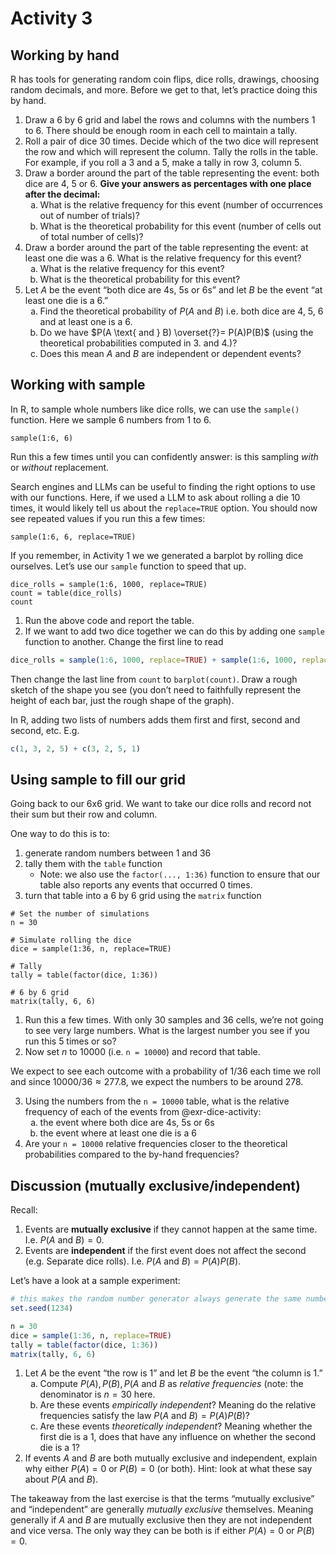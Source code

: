 # Activity 3

## Working by hand

R has tools for generating random coin flips, dice rolls, drawings, choosing
random decimals, and more. Before we get to that, let's practice doing this by
hand.

::: {#exr-dice-activity}
1. Draw a 6 by 6 grid and label the rows and columns with the numbers 1 to 6.
   There should be enough room in each cell to maintain a tally.
2. Roll a pair of dice 30 times. Decide which of the two dice will represent the row and which will represent the column. Tally the rolls in the table. For example, if you roll a 3 and a 5, make a tally in row 3, column 5.
3. Draw a border around the part of the table representing the event: both dice
   are 4, 5 or 6.
**Give your answers as percentages with one place after the decimal:**
    a) What is the relative frequency for this event (number of occurrences out
of number of trials)?
    b) What is the theoretical probability for this event (number of cells out
of total number of cells)?
4. Draw a border around the part of the table representing the event: at least
   one die was a 6. What is the relative frequency for this event?
    a) What is the relative frequency for this event?
    b) What is the theoretical probability for this event?
5. Let $A$ be the event "both dice are 4s, 5s or 6s" and let $B$ be the event
   "at least one die is a 6."
    a) Find the theoretical probability of $P(A \text{ and } B)$ i.e. both dice
are 4, 5, 6 and at least one is a 6.
    b) Do we have $P(A \text{ and } B) \overset{?}= P(A)P(B)$ (using the theoretical probabilities computed in 3. and 4.)?
    c) Does this mean $A$ and $B$ are independent or dependent events?
:::

## Working with sample

In R, to sample whole numbers like dice rolls, we can use the `sample()`
function. Here we sample $6$ numbers from $1$ to $6$.

```webr
sample(1:6, 6)
```

::: {#exr-sampling}
Run this a few times until you can confidently answer: is this sampling *with* or *without* replacement.
:::

::: {.callout-tip}
Search engines and LLMs can be useful to finding the right options to use with
our functions. Here, if we used a LLM to ask about rolling a die 10 times, it
would likely tell us about the `replace=TRUE` option. You should now see
repeated values if you run this a few times:

```webr
sample(1:6, 6, replace=TRUE)
```
:::

If you remember, in Activity 1 we we generated a barplot by rolling dice
ourselves. Let's use our `sample` function to speed that up.

```webr
dice_rolls = sample(1:6, 1000, replace=TRUE)
count = table(dice_rolls)
count
```

::: {#exr-sampling-bar-graph}
1. Run the above code and report the table.
2. If we want to add two dice together we can do this by adding one `sample`
function to another. Change the first line to read

```R
dice_rolls = sample(1:6, 1000, replace=TRUE) + sample(1:6, 1000, replace=TRUE)
```

Then change the last line from `count` to `barplot(count)`. Draw a rough sketch
of the shape you see (you don't need to faithfully represent the height of each
bar, just the rough shape of the graph).
:::

::: {.callout-note}
In R, adding two lists of numbers adds them first and first, second and second, etc. E.g.
```R
c(1, 3, 2, 5) + c(3, 2, 5, 1)
```
:::

## Using sample to fill our grid

Going back to our 6x6 grid. We want to take our dice rolls and record not their
sum but their row and column.

One way to do this is to:

1. generate random numbers between 1 and 36
2. tally them with the `table` function
    * Note: we also use the `factor(..., 1:36)` function to ensure that our table also reports any events that occurred 0 times.
3. turn that table into a 6 by 6 grid using the `matrix` function

```webr
# Set the number of simulations
n = 30

# Simulate rolling the dice
dice = sample(1:36, n, replace=TRUE)

# Tally
tally = table(factor(dice, 1:36))

# 6 by 6 grid
matrix(tally, 6, 6)
```

::: {#exr-dice-grid}
1. Run this a few times. With only 30 samples and 36 cells, we're not going to
   see very large numbers. What is the largest number you see if you run this 5
times or so?
2. Now set $n$ to 10000 (i.e. `n = 10000`) and record that table.

::: {.callout-note}
We expect to see each outcome with a probability of $1/36$ each time we roll
and since $10000/36 \approx 277.8$, we expect the numbers to be around 278.
:::

3. Using the numbers from the `n = 10000` table, what is the relative frequency
   of each of the events from @exr-dice-activity:
    a) the event where both dice are 4s, 5s or 6s
    b) the event where at least one die is a 6
4. Are your `n = 10000` relative frequencies closer to the theoretical probabilities compared to the by-hand frequencies?
:::

## Discussion (mutually exclusive/independent)

Recall:

1. Events are **mutually exclusive** if they cannot happen at the same time. I.e. $P(A \text{ and } B) = 0$.
2. Events are **independent** if the first event does not affect the second (e.g.
   Separate dice rolls). I.e. $P(A \text{ and } B) = P(A) P(B)$.

Let's have a look at a sample experiment:

```r
# this makes the random number generator always generate the same numbers
set.seed(1234)

n = 30
dice = sample(1:36, n, replace=TRUE)
tally = table(factor(dice, 1:36))
matrix(tally, 6, 6)
```

::: {#exr-discussion}
1. Let $A$ be the event "the row is 1" and let $B$ be the event "the column is
   1."
    a) Compute $P(A), P(B), P(A \text{ and } B$ as *relative frequencies* (note: the denominator is $n = 30$ here.
    b) Are these events *empirically independent*? Meaning do the relative frequencies satisfy the law $P(A \text{ and } B) = P(A)P(B)$?
    c) Are these events *theoretically independent*? Meaning whether the first
die is a 1, does that have any influence on whether the second die is a 1?
2. If events $A$ and $B$ are both mutually exclusive and independent, explain
why either $P(A) = 0$ or $P(B) = 0$ (or both). Hint: look at what these say about $P(A \text{ and } B)$.
:::

::: {.callout-tip}
The takeaway from the last exercise is that the terms "mutually exclusive" and "independent" are generally *mutually exclusive* themselves. Meaning generally if $A$ and $B$ are mutually exclusive then they are not independent and vice versa. The only way they can be both is if either $P(A) = 0$ or $P(B) = 0$.
:::

